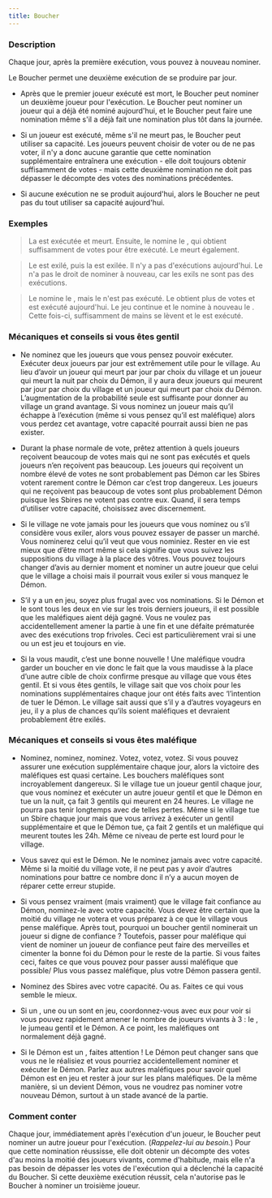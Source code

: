 ```yaml
---
title: Boucher
---
```



<Role BOUCHER header />

### Description

Chaque jour, après la première exécution, vous pouvez à nouveau nominer.

Le Boucher permet une deuxième exécution de se produire par jour.

-   Après que le premier joueur exécuté est mort, le Boucher peut nominer un deuxième joueur pour l'exécution. Le Boucher peut nominer un joueur qui a déjà été nominé aujourd'hui, et le Boucher peut faire une nomination même s'il a déjà fait une nomination plus tôt dans la journée. 

-   Si un joueur est exécuté, même s'il ne meurt pas, le Boucher peut utiliser sa capacité. Les joueurs peuvent choisir de voter ou de ne pas voter, il n'y a donc aucune garantie que cette nomination supplémentaire entraînera une exécution - elle doit toujours obtenir suffisamment de votes - mais cette deuxième nomination ne doit pas dépasser le décompte des votes des nominations précédentes. 

-   Si aucune exécution ne se produit aujourd'hui, alors le Boucher ne peut pas du tout utiliser sa capacité aujourd'hui. 

### Exemples

> La <Role SORCIERE /> est exécutée et meurt. Ensuite, le <Role BOUCHER /> nomine le <Role SAGE />, qui obtient suffisamment de votes pour être exécuté. Le <Role SAGE /> meurt également. 

> Le <Role COLLECTEUR_D_OS /> est exilé, puis la <Role FILLE_DE_JOIE /> est exilée. Il n'y a pas d'exécutions aujourd'hui. Le <Role BOUCHER /> n'a pas le droit de nominer à nouveau, car les exils ne sont pas des exécutions. 

> Le <Role BOUCHER /> nomine le <Role CRIEUR />, mais le <Role CRIEUR /> n'est pas exécuté. Le <Role MATHEMATICIEN /> obtient plus de votes et est exécuté aujourd'hui. Le jeu continue et le <Role BOUCHER /> nomine à nouveau le <Role CRIEUR />. Cette fois-ci, suffisamment de mains se lèvent et le <Role CRIEUR /> est exécuté. 

### Mécaniques et conseils si vous êtes gentil

- Ne nominez que les joueurs que vous pensez pouvoir exécuter. Exécuter deux joueurs par jour est extrêmement utile pour le village. Au lieu d’avoir un joueur qui meurt par jour par choix du village et un joueur qui meurt la nuit par choix du Démon, il y aura deux joueurs qui meurent par jour par choix du village et un joueur qui meurt par choix du Démon. L’augmentation de la probabilité seule est suffisante pour donner au village un grand avantage. Si vous nominez un joueur mais qu’il échappe à l’exécution (même si vous pensez qu’il est maléfique) alors vous perdez cet avantage, votre capacité pourrait aussi bien ne pas exister.

- Durant la phase normale de vote, prêtez attention à quels joueurs reçoivent beaucoup de votes mais qui ne sont pas exécutés et quels joueurs n’en reçoivent pas beaucoup. Les joueurs qui reçoivent un nombre élevé de votes ne sont probablement pas Démon car les Sbires votent rarement contre le Démon car c’est trop dangereux. Les joueurs qui ne reçoivent pas beaucoup de votes sont plus probablement Démon puisque les Sbires ne votent pas contre eux. Quand, il sera temps d’utiliser votre capacité, choisissez avec discernement.

- Si le village ne vote jamais pour les joueurs que vous nominez ou s’il considère vous exiler, alors vous pouvez essayer de passer un marché. Vous nominerez celui qu’il veut que vous nominiez. Rester en vie est mieux que d’être mort même si cela signifie que vous suivez les suppositions du village à la place des vôtres. Vous pouvez toujours changer d’avis au dernier moment et nominer un autre joueur que celui que le village a choisi mais il pourrait vous exiler si vous manquez le Démon.

- S’il y a un <Role JUMEAU_MALEFIQUE /> en jeu, soyez plus frugal avec vos nominations. Si le Démon et le <Role JUMEAU_MALEFIQUE /> sont tous les deux en vie sur les trois derniers joueurs, il est possible que les maléfiques aient déjà gagné. Vous ne voulez pas accidentellement amener la partie à une fin et une défaite prématurée avec des exécutions trop frivoles. Ceci est particulièrement vrai si une <Role SORCIERE /> ou un <Role MANIPULATEUR /> est jeu et toujours en vie.

- Si la <Role SORCIERE /> vous maudit, c’est une bonne nouvelle ! Une <Role SORCIERE /> maléfique voudra garder un boucher en vie donc le fait que la <Role SORCIERE /> vous maudisse à la place d’une autre cible de choix confirme presque au village que vous êtes gentil. Et si vous êtes gentils, le village sait que vos choix pour les nominations supplémentaires chaque jour ont étés faits avec ‘l’intention de tuer le Démon. Le village sait aussi que s’il y a d’autres voyageurs en jeu, il y a plus de chances qu’ils soient maléfiques et devraient probablement être exilés.

### Mécaniques et conseils si vous êtes maléfique

- Nominez, nominez, nominez. Votez, votez, votez. Si vous pouvez assurer une exécution supplémentaire chaque jour, alors la victoire des maléfiques est quasi certaine. Les bouchers maléfiques sont incroyablement dangereux. Si le village tue un joueur gentil chaque jour, que vous nominez et exécuter un autre joueur gentil et que le Démon en tue un la nuit, ça fait 3 gentils qui meurent en 24 heures. Le village ne pourra pas tenir longtemps avec de telles pertes. Même si le village tue un Sbire chaque jour mais que vous arrivez à exécuter un gentil supplémentaire et que le Démon tue, ça fait 2 gentils et un maléfique qui meurent toutes les 24h. Même ce niveau de perte est lourd pour le village.

- Vous savez qui est le Démon. Ne le nominez jamais avec votre capacité. Même si la moitié du village vote, il ne peut pas y avoir d’autres nominations pour battre ce nombre donc il n’y a aucun moyen de réparer cette erreur stupide.

- Si vous pensez vraiment (mais vraiment) que le village fait confiance au Démon, nominez-le avec votre capacité. Vous devez être certain que la moitié du village ne votera et vous préparez à ce que le village vous pense maléfique. Après tout, pourquoi un boucher gentil nominerait un joueur si digne de confiance ? Toutefois, passer pour maléfique qui vient de nominer un joueur de confiance peut faire des merveilles et cimenter la bonne foi du Démon pour le reste de la partie. Si vous faites ceci, faites ce que vous pouvez pour passer aussi maléfique que possible/ Plus vous passez maléfique, plus votre Démon passera gentil. 

- Nominez des Sbires avec votre capacité. Ou as. Faites ce qui vous semble le mieux.

- Si un <Role JUMEAU_MALEFIQUE />, une <Role SORCIERE /> ou un <Role MANIPULATEUR /> sont en jeu, coordonnez-vous avec eux pour voir si vous pouvez rapidement amener le nombre de joueurs vivants à 3 : le <Role JUMEAU_MALEFIQUE />, le jumeau gentil et le Démon. A ce point, les maléfiques ont normalement déjà gagné. 

- Si le Démon est un <Role FANG_GU />, faites attention ! Le Démon peut changer sans que vous ne le réalisiez et vous pourriez accidentellement nominer et exécuter le Démon. Parlez aux autres maléfiques pour savoir quel Démon est en jeu et rester à jour sur les plans maléfiques. De la même manière, si un <Role CHARMEUR_DE_SERPENT /> devient Démon, vous ne voudrez pas nominer votre nouveau Démon, surtout à un stade avancé de la partie. 

### Comment conter

Chaque jour, immédiatement après l'exécution d'un joueur, le Boucher peut nominer un autre joueur pour l'exécution. (_Rappelez-lui au besoin._) Pour que cette nomination réussisse, elle doit obtenir un décompte des votes d'au moins la moitié des joueurs vivants, comme d'habitude, mais elle n'a pas besoin de dépasser les votes de l'exécution qui a déclenché la capacité du Boucher. Si cette deuxième exécution réussit, cela n'autorise pas le Boucher à nominer un troisième joueur.